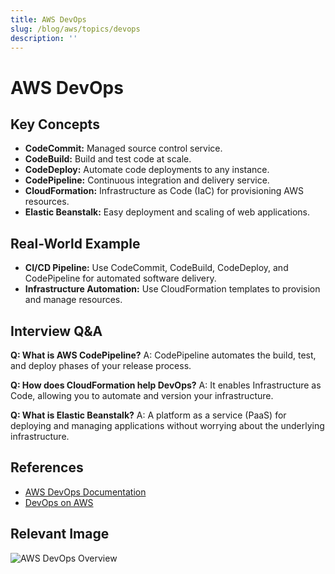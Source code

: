 ```yaml
---
title: AWS DevOps
slug: /blog/aws/topics/devops
description: ''
---
```

# AWS DevOps

## Key Concepts
- **CodeCommit:** Managed source control service.
- **CodeBuild:** Build and test code at scale.
- **CodeDeploy:** Automate code deployments to any instance.
- **CodePipeline:** Continuous integration and delivery service.
- **CloudFormation:** Infrastructure as Code (IaC) for provisioning AWS resources.
- **Elastic Beanstalk:** Easy deployment and scaling of web applications.

## Real-World Example
- **CI/CD Pipeline:** Use CodeCommit, CodeBuild, CodeDeploy, and CodePipeline for automated software delivery.
- **Infrastructure Automation:** Use CloudFormation templates to provision and manage resources.

## Interview Q&A
**Q: What is AWS CodePipeline?**
A: CodePipeline automates the build, test, and deploy phases of your release process.

**Q: How does CloudFormation help DevOps?**
A: It enables Infrastructure as Code, allowing you to automate and version your infrastructure.

**Q: What is Elastic Beanstalk?**
A: A platform as a service (PaaS) for deploying and managing applications without worrying about the underlying infrastructure.

## References
- [AWS DevOps Documentation](https://docs.aws.amazon.com/devops/index.html)
- [DevOps on AWS](https://aws.amazon.com/devops/)

## Relevant Image
![AWS DevOps Overview](https://d1.awsstatic.com/diagrams/product-page-diagrams/AWS-DevOps@2x.7d7e6b7e2b2e2e7e2e7e2e7e2e7e2e7e.png)
